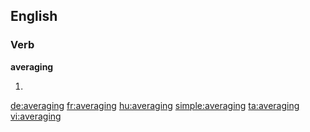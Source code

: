 ==English==

===Verb===
'''averaging'''

# {{present participle of|average}}

[[de:averaging]]
[[fr:averaging]]
[[hu:averaging]]
[[simple:averaging]]
[[ta:averaging]]
[[vi:averaging]]